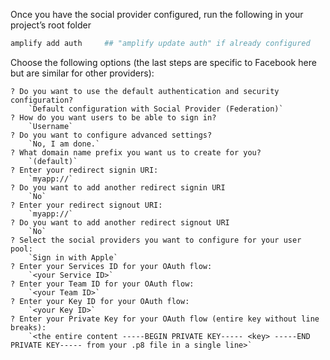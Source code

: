 Once you have the social provider configured, run the following in your project’s root folder

```bash
amplify add auth     ## "amplify update auth" if already configured
```

Choose the following options (the last steps are specific to Facebook here but are similar for other providers):

```terminal
? Do you want to use the default authentication and security configuration?
    `Default configuration with Social Provider (Federation)`
? How do you want users to be able to sign in?
    `Username`
? Do you want to configure advanced settings?
    `No, I am done.`
? What domain name prefix you want us to create for you?
    `(default)`
? Enter your redirect signin URI:
    `myapp://`
? Do you want to add another redirect signin URI
    `No`
? Enter your redirect signout URI:
    `myapp://`
? Do you want to add another redirect signout URI
    `No`
? Select the social providers you want to configure for your user pool:
    `Sign in with Apple`
? Enter your Services ID for your OAuth flow:
    `<your Service ID>`
? Enter your Team ID for your OAuth flow:
    `<your Team ID>`
? Enter your Key ID for your OAuth flow:
    `<your Key ID>`
? Enter your Private Key for your OAuth flow (entire key without line breaks):
    `<the entire content -----BEGIN PRIVATE KEY----- <key> -----END PRIVATE KEY----- from your .p8 file in a single line>`

```

